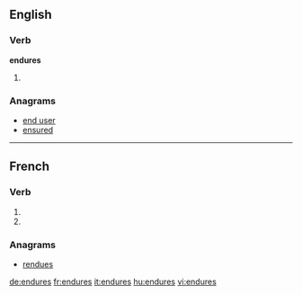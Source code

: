 {{also|endurés}}
==English==

===Verb===
'''endures'''

# {{third-person singular of|[[endure]]}}

===Anagrams===
* [[end user#English|end user]]
* [[ensured#English|ensured]]

----

==French==

===Verb===
{{fr-verb-form}}

# {{conjugation of|endurer||2|s|pres|ind|lang=fr}}
# {{conjugation of|endurer||2|s|pres|sub|lang=fr}}

===Anagrams===
* [[rendues#French|rendues]]

[[de:endures]]
[[fr:endures]]
[[it:endures]]
[[hu:endures]]
[[vi:endures]]